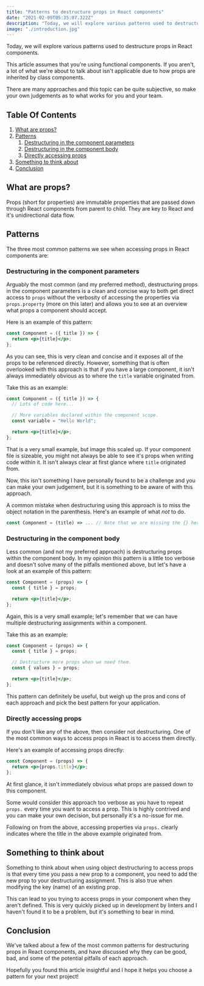 ```yaml
---
title: "Patterns to destructure props in React components"
date: "2021-02-09T05:35:07.322Z"
description: "Today, we will explore various patterns used to destructure props in React components. Props (short for properties) are immutable properties that are passed down through React components from parent to child."
image: "./introduction.jpg"
---
```


Today, we will explore various patterns used to destructure props in React components.

This article assumes that you're using functional components. If you aren't, a lot of what we're about to talk about isn't applicable due to how props are inherited by class components.

There are many approaches and this topic can be quite subjective, so make your own judgements as to what works for you and your team.

## Table Of Contents

1. [What are props?](#what-are-props)
2. [Patterns](#patterns)
   1. [Destructuring in the component parameters](#destructuring-in-the-component-parameters)
   2. [Destructuring in the component body](#destructuring-in-the-component-body)
   3. [Directly accessing props](#directly-accessing-props)
3. [Something to think about](#something-to-think-about)
4. [Conclusion](#conclusion)

## What are props?

Props (short for properties) are immutable properties that are passed down through React components from parent to child. They are key to React and it's unidirectional data flow.

## Patterns

The three most common patterns we see when accessing props in React components are:

### Destructuring in the component parameters

Arguably the most common (and my preferred method), destructuring props in the component parameters is a clean and concise way to both get direct access to `props` without the verbosity of accessing the properties via `props.property` (more on this later) and allows you to see at an overview what props a component should accept.

Here is an example of this pattern:

```jsx
const Component = ({ title }) => {
  return <p>{title}</p>;
};
```

As you can see, this is very clean and concise and it exposes all of the props to be referenced directly. However, something that is often overlooked with this approach is that if you have a large component, it isn't always immediately obvious as to where the `title` variable originated from.

Take this as an example:

```jsx
const Component = ({ title }) => {
  // Lots of code here...

  // More variables declared within the component scope.
  const variable = "Hello World";

  return <p>{title}</p>;
};
```

That is a very small example, but image this scaled up. If your component file is sizeable, you might not always be able to see it's props when writing code within it. It isn't always clear at first glance where `title` originated from.

Now, this isn't something I have personally found to be a challenge and you can make your own judgement, but it is something to be aware of with this approach.

A common mistake when destructuring using this approach is to miss the object notation in the parenthesis. Here's an example of what _not_ to do.

```jsx
const Component = (title) => ... // Note that we are missing the {} here.
```

### Destructuring in the component body

Less common (and not my preferred approach) is destructuring props within the component body. In my opinion this pattern is a little too verbose and doesn't solve many of the pitfalls mentioned above, but let's have a look at an example of this pattern:

```jsx
const Component = (props) => {
  const { title } = props;

  return <p>{title}</p>;
};
```

Again, this is a very small example; let's remember that we can have multiple destructuring assignments within a component.

Take this as an example:

```jsx
const Component = (props) => {
  const { title } = props;

  // Destructure more props when we need them.
  const { values } = props;

  return <p>{title}</p>;
};
```

This pattern can definitely be useful, but weigh up the pros and cons of each approach and pick the best pattern for your application.

### Directly accessing props

If you don't like any of the above, then consider not destructuring. One of the most common ways to access props in React is to access them directly.

Here's an example of accessing props directly:

```jsx
const Component = (props) => {
  return <p>{props.title}</p>;
};
```

At first glance, it isn't immediately obvious what props are passed down to this component.

Some would consider this approach too verbose as you have to repeat `props.` every time you want to access a prop. This is highly contrived and you can make your own decision, but personally it's a no-issue for me.

Following on from the above, accessing properties via `props.` clearly indicates where the title in the above example originated from.

## Something to think about

Something to think about when using object destructuring to access props is that every time you pass a new prop to a component, you need to add the new prop to your destructuring assignment. This is also true when modifying the key (name) of an existing prop.

This can lead to you trying to access props in your component when they aren't defined. This is very quickly picked up in development by linters and I haven't found it to be a problem, but it's something to bear in mind.

## Conclusion

We've talked about a few of the most common patterns for destructuring props in React components, and have discussed why they can be good, bad, and some of the potential pitfalls of each approach.

Hopefully you found this article insightful and I hope it helps you choose a pattern for your next project!

